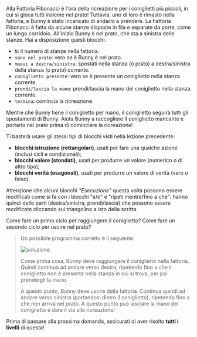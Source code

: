 
Alla Fattoria Fibonacci è l'ora della ricreazione per i coniglietti più piccoli, in cui si gioca tutti insieme nel prato!
Tuttavia, uno di loro è rimasto nella fattoria, e Bunny è stato incaricato di andarlo a prendere.
La Fattoria Fibonacci è fatta da alcune stanze disposte in fila e separate da porte, come un lungo corridoio.
All'inizio Bunny è nel prato, che sta a sinistra delle stanze.
Hai a disposizione questi blocchi:

- `N`: il numero di stanze nella fattoria.
- `sono nel prato`: vero se è Bunny è nel prato.
- `muovi a destra/sinistra`: spostati nella stanza (o prato) a destra/sinistra della stanza (o prato) corrente.
- `coniglietto presente`: vero se è presente un coniglietto nella stanza corrente.
- `prendi/lascia la mano`: prendi/lascia la mano del coniglietto nella stanza corrente.
- `termina`: comincia la ricreazione.

Mentre che Bunny tiene il coniglietto per mano, il coniglietto seguirà tutti gli spostamenti di Bunny.
Aiuta Bunny a raccogliere il coniglietto mancante e portarlo nel prato prima di cominciare la ricreazione!

Ti basterà usare gli stessi tipi di blocchi visti nella lezione precedente:

- **blocchi istruzione (rettangolari)**, usati per fare una qualche azione (inclusi cicli e condizionali);
- **blocchi valore (stondati)**, usati per produrre un valore (numerico o di altro tipo);
- **blocchi verità (esagonali)**, usati per produrre un valore di verità (vero o falso).

Attenzione che alcuni blocchi _"Esecuzione"_ questa volta possono essere modificati come si fa con i blocchi "e/o" e "ripeti mentre/fino a che":
hanno quindi delle parti (destra/sinistra, prendi/lascia) che possono essere modificate cliccando sul triangolino a lato della scritta.

<Hint>
  Come fare un primo ciclo per raggiungere il coniglietto? Come fare un secondo ciclo per uscire nel prato?
</Hint>

<Blockly
  toolbox={toolbox}
  customBlocks={customBlocks}
  initialBlocks={initialBlocks}
  testcases={testcases}
  visualizer={Visualizer}
/>

> Un possibile programma corretto è il seguente:
>
> ![soluzione](sol.png)
>
> Come prima cosa, Bunny deve raggiungere il coniglietto nella fattoria.
> Quindi continua ad andare verso destra, ripetendo fino a che il coniglietto non è presente nella stanza in cui si trova, per poi prendergli la mano.
>
> A questo punto, Bunny deve uscire dalla fattoria.
> Continua quindi ad andare verso sinistra (portandosi dietro il coniglietto), ripetendo fino a che non arriva nel prato.
> A questo punto può lasciare la mano del coniglietto e dare il via alla ricreazione!

Prima di passare alla prossima domanda, assicurati di aver risolto **tutti i livelli** di questa!